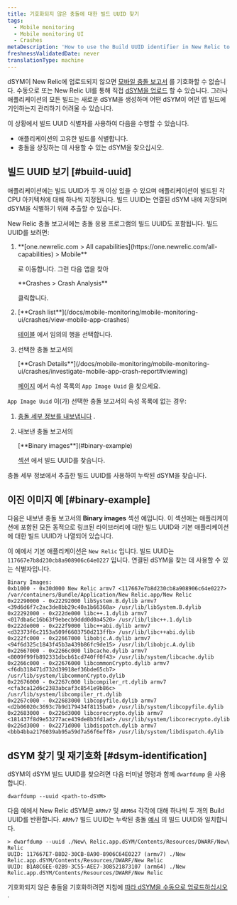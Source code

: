 ```yaml
---
title: 기호화되지 않은 충돌에 대한 빌드 UUID 찾기
tags:
  - Mobile monitoring
  - Mobile monitoring UI
  - Crashes
metaDescription: 'How to use the Build UUID identifier in New Relic to identify a unique build of an app, and to find which dSYM to use to symbolicate a crash.'
freshnessValidatedDate: never
translationType: machine
---
```


dSYM이 New Relic에 업로드되지 않으면 [모바일 충돌 보고서](/docs/mobile-monitoring/mobile-monitoring-ui/crashes/investigate-mobile-app-crash-report) 를 기호화할 수 없습니다. 수동으로 또는 New Relic UI를 통해 직접 [dSYM을 업로드](/docs/mobile-monitoring/new-relic-mobile-ios/install-configure/upload-dsyms-bitcode-apps) 할 수 있습니다. 그러나 애플리케이션의 모든 빌드는 새로운 dSYM을 생성하며 어떤 dSYM이 어떤 앱 빌드에 기인하는지 관리하기 어려울 수 있습니다.

이 상황에서 빌드 UUID 식별자를 사용하여 다음을 수행할 수 있습니다.

* 애플리케이션의 고유한 빌드를 식별합니다.
* 충돌을 상징하는 데 사용할 수 있는 dSYM을 찾으십시오.

## 빌드 UUID 보기 [#build-uuid]

애플리케이션에는 빌드 UUID가 두 개 이상 있을 수 있으며 애플리케이션이 빌드된 각 CPU 아키텍처에 대해 하나씩 지정됩니다. 빌드 UUID는 연결된 dSYM 내에 저장되며 dSYM을 식별하기 위해 추출할 수 있습니다.

New Relic 충돌 보고서에는 충돌 응용 프로그램의 빌드 UUID도 포함됩니다. 빌드 UUID를 보려면:

1. <DNT>
     **[one.newrelic.com > All capabilities](https://one.newrelic.com/all-capabilities) > Mobile**
   </DNT>

   로 이동합니다. 그런 다음 앱을 찾아

   <DNT>
     **Crashes > Crash Analysis**
   </DNT>

   클릭합니다.

2. <DNT>
     [**Crash list**](/docs/mobile-monitoring/mobile-monitoring-ui/crashes/view-mobile-app-crashes)
   </DNT>

   [테이블](/docs/mobile-monitoring/mobile-monitoring-ui/crashes/view-mobile-app-crashes) 에서 임의의 행을 선택합니다.

3. 선택한 충돌 보고서의

   <DNT>
     [**Crash Details**](/docs/mobile-monitoring/mobile-monitoring-ui/crashes/investigate-mobile-app-crash-report#viewing)
   </DNT>

   [페이지](/docs/mobile-monitoring/mobile-monitoring-ui/crashes/investigate-mobile-app-crash-report#viewing) 에서 속성 목록의 `App Image Uuid` 을 찾으세요.

`App Image Uuid` 이(가) 선택한 충돌 보고서의 속성 목록에 없는 경우:

1. [충돌 세부 정보를 내보냅니다](/docs/mobile-monitoring/mobile-monitoring-ui/crashes/investigate-mobile-app-crash-report#viewing) .

2. 내보낸 충돌 보고서의

   <DNT>
     [**Binary images**](#binary-example)
   </DNT>

   [섹션](#binary-example) 에서 빌드 UUID를 찾습니다.

충돌 세부 정보에서 추출한 빌드 UUID를 사용하여 누락된 dSYM을 찾습니다.

## 이진 이미지 예 [#binary-example]

다음은 내보낸 충돌 보고서의 <DNT>**Binary images**</DNT> 섹션 예입니다. 이 섹션에는 애플리케이션에 포함된 모든 동적으로 링크된 라이브러리에 대한 빌드 UUID와 기본 애플리케이션에 대한 빌드 UUID가 나열되어 있습니다.

이 예에서 기본 애플리케이션은 `New Relic` 입니다. 빌드 UUID는 `117667e7b8d230cb8a908906c64e0227` 입니다. 연결된 dSYM을 찾는 데 사용할 수 있는 식별자입니다.

```
Binary Images:
0xb1000 - 0x30d000 New Relic armv7 <117667e7b8d230cb8a908906c64e0227> /var/containers/Bundle/Application/New Relic.app/New Relic
0x22290000 - 0x22292000 libSystem.B.dylib armv7 <39d6d6f7c2ac3de8bb29c40a1b66368a> /usr/lib/libSystem.B.dylib
0x22292000 - 0x222de000 libc++.1.dylib armv7 <017dba6c16b63f9ebecb9ddd0d0a4520> /usr/lib/libc++.1.dylib
0x222de000 - 0x222f9000 libc++abi.dylib armv7 <d32373f6c2153a509f6603750d213ffb> /usr/lib/libc++abi.dylib
0x222fc000 - 0x22667000 libobjc.A.dylib armv7 <94f6d325c1843f45b3a439b86fc9de15> /usr/lib/libobjc.A.dylib
0x22667000 - 0x2266c000 libcache.dylib armv7 <8009f99fb892331dbcb61cd740ff0f43> /usr/lib/system/libcache.dylib
0x2266c000 - 0x22676000 libcommonCrypto.dylib armv7 <f6db318471d732d39918ef36bde65cb7> /usr/lib/system/libcommonCrypto.dylib
0x22676000 - 0x2267c000 libcompiler_rt.dylib armv7 <cfa3ca12d6c2383abcaf3c8541e9b86c> /usr/lib/system/libcompiler_rt.dylib
0x2267c000 - 0x22683000 libcopyfile.dylib armv7 <d2b06020c3693c7b9d179434f8115ba0> /usr/lib/system/libcopyfile.dylib
0x22683000 - 0x226d3000 libcorecrypto.dylib armv7 <181437f8d9e53277ace439de8b3fd1ad> /usr/lib/system/libcorecrypto.dylib
0x226d3000 - 0x2271d000 libdispatch.dylib armv7 <bbb4bba2176039ab95a59d7a56f6eff8> /usr/lib/system/libdispatch.dylib
```

## dSYM 찾기 및 재기호화 [#dsym-identification]

dSYM의 dSYM 빌드 UUID를 찾으려면 다음 터미널 명령과 함께 `dwarfdump` 을 사용합니다.

```
dwarfdump --uuid <path-to-dSYM>
```

다음 예에서 New Relic dSYM은 `ARMv7` 및 `ARM64` 각각에 대해 하나씩 두 개의 Build UUID를 반환합니다. `ARMv7` 빌드 UUID는 누락된 충돌 [예시](#binary-example) 의 빌드 UUID와 일치합니다.

```
> dwarfdump --uuid ./New\ Relic.app.dSYM/Contents/Resources/DWARF/New\ Relic
UUID: 117667E7-B8D2-30CB-8A90-8906C64E0227 (armv7) ./New Relic.app.dSYM/Contents/Resources/DWARF/New Relic
UUID: B1A8C6EE-02B9-3C55-AEE7-308521873107 (arm64) ./New Relic.app.dSYM/Contents/Resources/DWARF/New Relic
```

기호화되지 않은 충돌을 기호화하려면 지침에 [따라 dSYM을 수동으로 업로드하십시오](/docs/mobile-monitoring/new-relic-mobile-ios/install-configure/upload-dsyms-bitcode-apps) .
